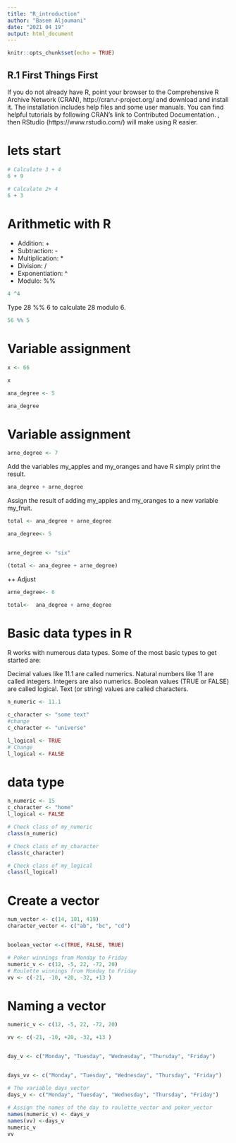---
title: "R_introduction"
author: "Basem Aljoumani"
date: "2021 04 19"
output: html_document
---

```{r setup, include=FALSE}
knitr::opts_chunk$set(echo = TRUE)
```



## R.1 First Things First 
If you do not already have R, point your browser to the Comprehensive R Archive
Network (CRAN), http://cran.r-project.org/ and download and install it.
The installation includes help files and some user manuals. You can find helpful
tutorials by following CRAN’s link to Contributed Documentation. , then RStudio (https://www.rstudio.com/) will make using R easier.

# lets start 

```{r}
# Calculate 3 + 4
6 + 9

# Calculate 2+ 4
6 + 3
```



# Arithmetic with R



  - Addition: +
  - Subtraction: -
  - Multiplication: *
  - Division: /
  - Exponentiation: ^
  - Modulo: %%
 
```{r}

4 ^4 
```

Type 28 %% 6 to calculate 28 modulo 6.
```{r}

56 %% 5
```


# Variable assignment 



```{r}

x <- 66

x
```




```{r}
ana_degree <- 5
```


```{r}
ana_degree 
```

# Variable assignment 



```{r}
arne_degree <- 7
```

Add the variables my_apples and my_oranges and have R simply print the result.
```{r}
ana_degree + arne_degree
```

Assign the result of adding my_apples and my_oranges to a new variable my_fruit.
```{r}
total <- ana_degree + arne_degree
```




```{r}

ana_degree<- 5 


arne_degree <- "six" 

(total <- ana_degree + arne_degree)
```

++ Adjust 
```{r}
arne_degree<- 6

total<-  ana_degree + arne_degree
```



# Basic data types in R
R works with numerous data types. Some of the most basic types to get started are:

Decimal values like 11.1 are called numerics.
Natural numbers like 11 are called integers. Integers are also numerics.
Boolean values (TRUE or FALSE) are called logical.
Text (or string) values are called characters.

```{r}
n_numeric <- 11.1


```


```{r}
c_character <- "some text"
#change
c_character <- "universe"
```



```{r}
l_logical <- TRUE
# Change 
l_logical <- FALSE
```



# data type

```{r}

n_numeric <- 15
c_character <- "home"
l_logical <- FALSE 

# Check class of my_numeric
class(n_numeric)

# Check class of my_character
class(c_character)

# Check class of my_logical
class(l_logical)

```



# Create a vector


```{r}
num_vector <- c(14, 101, 419)
character_vector <- c("ab", "bc", "cd")


boolean_vector <-c(TRUE, FALSE, TRUE)
```


```{r}
# Poker winnings from Monday to Friday
numeric_v <- c(12, -5, 22, -72, 20)
# Roulette winnings from Monday to Friday
vv <- c(-21, -10, +20, -32, +13 )
```



# Naming a vector


```{r}
numeric_v <- c(12, -5, 22, -72, 20)

vv <- c(-21, -10, +20, -32, +13 )


day_v <- c("Monday", "Tuesday", "Wednesday", "Thursday", "Friday")


days_vv <- c("Monday", "Tuesday", "Wednesday", "Thursday", "Friday")

```



```{r}
# The variable days_vector
days_v <- c("Monday", "Tuesday", "Wednesday", "Thursday", "Friday")
 
# Assign the names of the day to roulette_vector and poker_vector
names(numeric_v) <- days_v  
names(vv) <-days_v
numeric_v
vv
```

